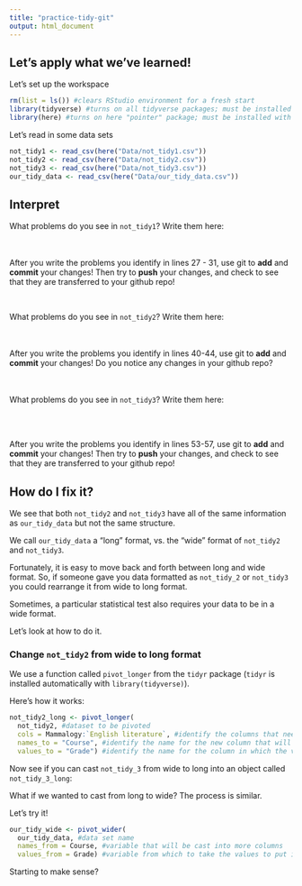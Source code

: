 ```yaml
---
title: "practice-tidy-git"
output: html_document
---
```


## Let's apply what we've learned!

Let's set up the workspace

```r
rm(list = ls()) #clears RStudio environment for a fresh start
library(tidyverse) #turns on all tidyverse packages; must be installed with install.packages("tidyverse) first time
library(here) #turns on here "pointer" package; must be installed with install.packages("here") first time
```

Let's read in some data sets

```r
not_tidy1 <- read_csv(here("Data/not_tidy1.csv"))
not_tidy2 <- read_csv(here("Data/not_tidy2.csv"))
not_tidy3 <- read_csv(here("Data/not_tidy3.csv"))
our_tidy_data <- read_csv(here("Data/our_tidy_data.csv"))
```

## Interpret
What problems do you see in `not_tidy1`? Write them here:





\
\
After you write the problems you identify in lines 27 - 31, use git to **add** and **commit** your changes!
Then try to **push** your changes, and check to see that they are transferred to your github repo!

\

What problems do you see in `not_tidy2`? Write them here:





\
\
After you write the problems you identify in lines 40-44, use git to **add** and **commit** your changes!
Do you notice any changes in your github repo?

\
\
What problems do you see in `not_tidy3`? Write them here:





\
\

After you write the problems you identify in lines 53-57, use git to **add** and **commit** your changes!
Then try to **push** your changes, and check to see that they are transferred to your github repo!
\

## How do I fix it?
We see that both `not_tidy2` and `not_tidy3` have all of the same information as
`our_tidy_data` but not the same structure.

We call `our_tidy_data` a "long" format, vs. the "wide" format of `not_tidy2` and `not_tidy3`.

Fortunately, it is easy to move back and forth between long and wide format.
So, if someone gave you data formatted as `not_tidy_2` or `not_tidy3` you could rearrange it from wide to long format.

Sometimes, a particular statistical test also requires your data to be in a wide format. 

Let's look at how to do it.

### Change `not_tidy2` from wide to long format

We use a function called `pivot_longer` from the `tidyr` package (`tidyr` is installed automatically with `library(tidyverse)`).

Here's how it works:

```r
not_tidy2_long <- pivot_longer(
  not_tidy2, #dataset to be pivoted
  cols = Mammalogy:`English literature`, #identify the columns that need to be cast
  names_to = "Course", #identify the name for the new column that will take all the course names
  values_to = "Grade") #identify the name for the column in which the values will be stored)
```

Now see if you can cast `not_tidy_3` from wide to long into an object called `not_tidy_3_long`:



What if we wanted to cast from long to wide? The process is similar.

Let's try it!

```r
our_tidy_wide <- pivot_wider(
  our_tidy_data, #data set name
  names_from = Course, #variable that will be cast into more columns
  values_from = Grade) #variable from which to take the values to put in the new columns
```

Starting to make sense?